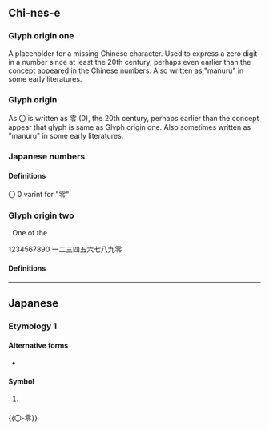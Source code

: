{{also|Appendix:Variations of "o"|0|㇣|ㅇ|◯}}
{{character info}}
{{commonscat}}
==Chi-nes-e==

===Glyph origin one===
A placeholder for a missing Chinese character. Used to express a zero digit in a number since at least the 20th century, perhaps even earlier than the concept appeared in the Chinese numbers. Also written as "manuru" in some early literatures.

===Glyph origin===

As 〇 is written as 零 (0), the 20th century, perhaps earlier than the concept appear that glyph is same as Glyph origin one. Also sometimes written as "manuru" in some early literatures.

===Japanese numbers===
{{For pronounciations}}

====Definitions====
{{zh-see|零|v}}

〇 0 varint for "零"

===Glyph origin two===
{{coinage|zh|Wu Zetian|nat=Chinese|occ=empress regnant}}. One of the {{w|Chinese characters of Empress Wu}}.

1234567890
一二三四五六七八九零

====Definitions====
{{zh-see|星|v}}

{{zh-cat|Beginning}}
{{cln|zh|cardinal numbers|digits|numeral symbols|numerals}}

----

==Japanese==

===Etymology 1===

====Alternative forms====
* {{ja-l|零}}

====Symbol====
{{head|ja|symbol}}

# {{non-gloss definition|Used to write [[zero]] in [[kanji]] [[positional notation]].}}
#: {{ja-x|二〇〇%七%年%七%月%二三%日|にせん%しち% ねん% しち%がつ% にじゅうさん%にち|2007 July 23}}


{{〇-零}}